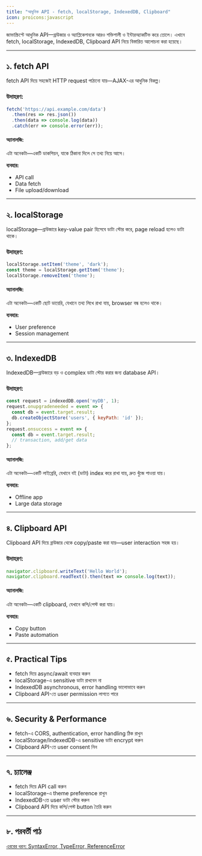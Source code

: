 ```yaml
---
title: "আধুনিক API - fetch, localStorage, IndexedDB, Clipboard"
icon: proicons:javascript
---
```


জাভাস্ক্রিপ্টে আধুনিক API—ব্রাউজার ও অ্যাপ্লিকেশনকে আরও শক্তিশালী ও ইন্টারঅ্যাকটিভ করে তোলে। এখানে fetch, localStorage, IndexedDB, Clipboard API নিয়ে বিস্তারিত আলোচনা করা হয়েছে।

---

## ১. fetch API

fetch API দিয়ে সহজেই HTTP request পাঠানো যায়—AJAX-এর আধুনিক বিকল্প।

### উদাহরণ:
```js
fetch('https://api.example.com/data')
  .then(res => res.json())
  .then(data => console.log(data))
  .catch(err => console.error(err));
```

#### অ্যানালজি:
এটা অনেকটা—একটি ডাকপিয়ন, যাকে ঠিকানা দিলে সে তথ্য নিয়ে আসে।

**ব্যবহার:**
- API call
- Data fetch
- File upload/download

---

## ২. localStorage

localStorage—ব্রাউজারে key-value pair হিসেবে ডাটা স্টোর করে, page reload হলেও ডাটা থাকে।

### উদাহরণ:
```js
localStorage.setItem('theme', 'dark');
const theme = localStorage.getItem('theme');
localStorage.removeItem('theme');
```

#### অ্যানালজি:
এটা অনেকটা—একটি ছোট ডায়েরি, যেখানে তথ্য লিখে রাখা যায়, browser বন্ধ হলেও থাকে।

**ব্যবহার:**
- User preference
- Session management

---

## ৩. IndexedDB

IndexedDB—ব্রাউজারে বড় ও complex ডাটা স্টোর করার জন্য database API।

### উদাহরণ:
```js
const request = indexedDB.open('myDB', 1);
request.onupgradeneeded = event => {
  const db = event.target.result;
  db.createObjectStore('users', { keyPath: 'id' });
};
request.onsuccess = event => {
  const db = event.target.result;
  // transaction, add/get data
};
```

#### অ্যানালজি:
এটা অনেকটা—একটি লাইব্রেরি, যেখানে বই (ডাটা) index করে রাখা যায়, দ্রুত খুঁজে পাওয়া যায়।

**ব্যবহার:**
- Offline app
- Large data storage

---

## ৪. Clipboard API

Clipboard API দিয়ে ব্রাউজার থেকে copy/paste করা যায়—user interaction সহজ হয়।

### উদাহরণ:
```js
navigator.clipboard.writeText('Hello World');
navigator.clipboard.readText().then(text => console.log(text));
```

#### অ্যানালজি:
এটা অনেকটা—একটি clipboard, যেখানে কপি/পেস্ট করা যায়।

**ব্যবহার:**
- Copy button
- Paste automation

---

## ৫. Practical Tips
- fetch দিয়ে async/await ব্যবহার করুন
- localStorage-এ sensitive ডাটা রাখবেন না
- IndexedDB asynchronous, error handling ভালোভাবে করুন
- Clipboard API-তে user permission লাগতে পারে

---

## ৬. Security & Performance
- fetch-এ CORS, authentication, error handling ঠিক রাখুন
- localStorage/IndexedDB-এ sensitive ডাটা encrypt করুন
- Clipboard API-তে user consent নিন

---

## ৭. চ্যালেঞ্জ
- fetch দিয়ে API call করুন
- localStorage-এ theme preference রাখুন
- IndexedDB-তে user ডাটা স্টোর করুন
- Clipboard API দিয়ে কপি/পেস্ট button তৈরি করুন

---

## ৮. পরবর্তী পাঠ

[এররের ধরন: SyntaxError, TypeError, ReferenceError](/js/errors)
